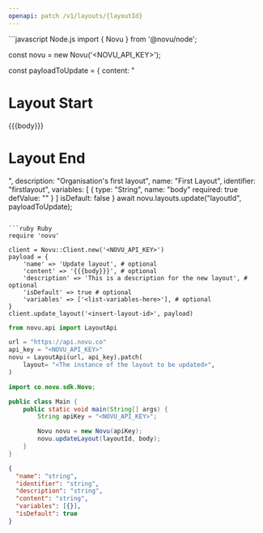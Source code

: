 ```yaml
---
openapi: patch /v1/layouts/{layoutId}
---
```



<ApikeyWarning />

<RequestExample>
```javascript Node.js
import { Novu } from '@novu/node';

const novu = new Novu('<NOVU_API_KEY>');

const payloadToUpdate = {
content: "<h1>Layout Start</h1>{{{body}}}<h1>Layout End</h1>",
description: "Organisation's first layout",
name: "First Layout",
identifier: "firstlayout",
variables: [
{
type: "String",
name: "body"
required: true
defValue: ""
}
]
isDefault: false
}
await novu.layouts.update("layoutId", payloadToUpdate);

````

```ruby Ruby
require 'novu'

client = Novu::Client.new('<NOVU_API_KEY>')
payload = {
    'name' => 'Update layout', # optional
    'content' => '{{{body}}}', # optional
    'description' => 'This is a description for the new layout', # optional
    'isDefault' => true # optional
    'variables' => ['<list-variables-here>'], # optional
}
client.update_layout('<insert-layout-id>', payload)
````

```python Python
from novu.api import LayoutApi

url = "https://api.novu.co"
api_key = "<NOVU_API_KEY>"
novu = LayoutApi(url, api_key).patch(
    layout= "<The instance of the layout to be updated>",
)
```

```java Java
import co.novu.sdk.Novu;

public class Main {
    public static void main(String[] args) {
        String apiKey = "<NOVU_API_KEY>";

        Novu novu = new Novu(apiKey);
        novu.updateLayout(layoutId, body);
    }
}
```

</RequestExample>

<ResponseExample>

```json Response
{
  "name": "string",
  "identifier": "string",
  "description": "string",
  "content": "string",
  "variables": [{}],
  "isDefault": true
}
```

</ResponseExample>
